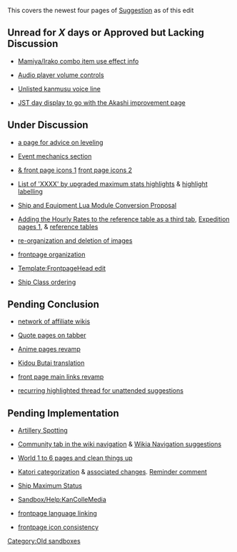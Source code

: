 This covers the newest four pages of [[Suggestion]] as of this edit

==Unread for ''X'' days or Approved but Lacking Discussion==
* [http://kancolle.wikia.com/wiki/Talk:Suggestion/@comment-141.0.9.76-20141126095705?permalink=144949#comm-144949 Mamiya/Irako combo item use effect info]

* [http://kancolle.wikia.com/wiki/Talk:Suggestion/@comment-Ninthsense-20141222031832?permalink=153430#comm-153430 Audio player volume controls]

* [http://kancolle.wikia.com/wiki/Talk:Suggestion/@comment-Mogamibestkamusu-20141224064241?permalink=153987#comm-153987 Unlisted kanmusu voice line]

* [http://kancolle.wikia.com/wiki/Talk:Suggestion/@comment-Reikyu-20150115035311?permalink=160857#comm-160857 JST day display to go with the Akashi improvement page]






==Under Discussion==
* [http://kancolle.wikia.com/wiki/Talk:Suggestion/@comment-Ninthsense-20141222034906?permalink=153433#comm-153433 a page for advice on leveling]

* [http://kancolle.wikia.com/wiki/Talk:Suggestion/@comment-Arteria-20150208142203?permalink=175314#comm-175314 Event mechanics section]

* [http://kancolle.wikia.com/wiki/Talk:Suggestion/@comment-NEPTLUDE-20150223151225?permalink=189245#comm-189245 & front page icons 1] [http://kancolle.wikia.com/wiki/Talk:Suggestion/@comment-Dragonjet-20150224081240?permalink=189721#comm-189721 front page icons 2]

* [http://kancolle.wikia.com/wiki/Talk:Suggestion/@comment-Arteria-20150224220619?permalink=190159#comm-190159 List of 'XXXX' by upgraded maximum stats highlights] & [http://kancolle.wikia.com/wiki/Talk:Suggestion/@comment-Mathiaszealot-20150228025237?permalink=192821#comm-192821 highlight labelling ]

* [http://kancolle.wikia.com/wiki/Talk:Suggestion/@comment-Ckwng-20150227195108?permalink=192528#comm-192528 Ship and Equipment Lua Module Conversion Proposal]

* [http://kancolle.wikia.com/wiki/Talk:Suggestion/@comment-Hilos-20150228083012?permalink=192999#comm-192999 Adding the Hourly Rates to the reference table as a third tab], [http://kancolle.wikia.com/wiki/Talk:Suggestion/@comment-Fujihita-20150228183101?permalink=193290#comm-193290 Expedition pages 1], & [http://kancolle.wikia.com/wiki/Talk:Suggestion/@comment-EchoHolic-20150228195618?permalink=193322#comm-193322 reference tables]

* [http://kancolle.wikia.com/wiki/Talk:Suggestion/@comment-Gensui_Hime-20150302125521?permalink=194610#comm-194610 re-organization and deletion of images]

* [http://kancolle.wikia.com/wiki/Talk:Suggestion/@comment-Ninthsense-20150302191840/@comment-Dragonjet-20150303024136?permalink=194964#comm-194964 frontpage organization]

* [http://kancolle.wikia.com/wiki/Talk:Suggestion/@comment-Arteria-20150303020128?permalink=194953#comm-194953 Template:FrontpageHead edit]

* [http://kancolle.wikia.com/wiki/Talk:Suggestion/@comment-Arteria-20150303021802?permalink=194954#comm-194954 Ship Class ordering]


==Pending Conclusion==
* [http://kancolle.wikia.com/wiki/Talk:Suggestion/@comment-Dragonjet-20141229122123?permalink=155898#comm-155898 network of affiliate wikis]

* [http://kancolle.wikia.com/wiki/Talk:Suggestion/@comment-Vlrxnlr21-20150101110344?permalink=156679#comm-156679 Quote pages on tabber]

* [http://kancolle.wikia.com/wiki/Talk:Suggestion/@comment-Dragonjet-20150120064203?permalink=162172#comm-162172 Anime pages revamp]

* [http://kancolle.wikia.com/wiki/Talk:Suggestion/@comment-Amylase-20150222132516?permalink=188235#comm-188235 Kidou Butai translation]

* [http://kancolle.wikia.com/wiki/Talk:Suggestion/@comment-EchoHolic-20150211155139?permalink=178825#comm-178825 front page main links revamp]

* [http://kancolle.wikia.com/wiki/Talk:Suggestion/@comment-Dragonjet-20150228094959?permalink=193036#comm-193036 recurring highlighted thread for unattended suggestions]




==Pending Implementation==
* [http://kancolle.wikia.com/wiki/Talk:Suggestion/@comment-Homuhomu123-20141208030552?permalink=149282#comm-149282 Artillery Spotting]

* [http://kancolle.wikia.com/wiki/Talk:Suggestion/@comment-Dragonjet-20141221134055?permalink=153261#comm-153261 Community tab in the wiki navigation] & [http://kancolle.wikia.com/wiki/Talk:Suggestion/@comment-Dragonjet-20150125155711?permalink=164687#comm-164687 Wikia Navigation suggestions]

* [http://kancolle.wikia.com/wiki/Talk:Suggestion/@comment-Kazami_Yuuka-20150114161419?permalink=160707#comm-160707 World 1 to 6 pages and clean things up]

* [http://kancolle.wikia.com/wiki/Talk:Suggestion/@comment-Dragonjet-20150207235023?permalink=174331#comm-174331 Katori categorization ] & [http://kancolle.wikia.com/wiki/Talk:Suggestion/@comment-Arteria-20150216091405?permalink=182736#comm-182736 associated changes].  [http://kancolle.wikia.com/wiki/Talk:Suggestion/@comment-Mathiaszealot-20150301131047?permalink=193897#comm-193897 Reminder comment]

* [http://kancolle.wikia.com/wiki/Talk:Suggestion/@comment-104.228.184.213-20150224155607?permalink=189954#comm-189954 Ship Maximum Status]

* [http://kancolle.wikia.com/wiki/Talk:Suggestion/@comment-Fujihita-20150225091718?permalink=190635#comm-190635 Sandbox/Help:KanColleMedia]

* [http://kancolle.wikia.com/wiki/Talk:Suggestion/@comment-Dragonjet-20150227041302?permalink=192041#comm-192041 frontpage language linking]

* [http://kancolle.wikia.com/wiki/Talk:Suggestion/@comment-Ckwng-20150227162613?permalink=192442#comm-192442 frontpage icon consistency]
[[Category:Old sandboxes]]